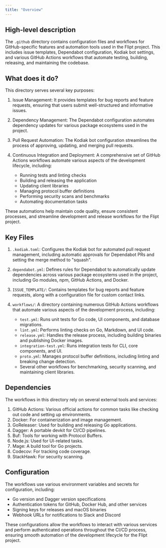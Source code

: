 ```yaml
---
title: "Overview"
---
```


## High-level description
The `.github` directory contains configuration files and workflows for GitHub-specific features and automation tools used in the Flipt project. This includes issue templates, Dependabot configuration, Kodiak bot settings, and various GitHub Actions workflows that automate testing, building, releasing, and maintaining the codebase.

## What does it do?
This directory serves several key purposes:

1. Issue Management: It provides templates for bug reports and feature requests, ensuring that users submit well-structured and informative issues.

2. Dependency Management: The Dependabot configuration automates dependency updates for various package ecosystems used in the project.

3. Pull Request Automation: The Kodiak bot configuration streamlines the process of approving, updating, and merging pull requests.

4. Continuous Integration and Deployment: A comprehensive set of GitHub Actions workflows automate various aspects of the development lifecycle, including:
   - Running tests and linting checks
   - Building and releasing the application
   - Updating client libraries
   - Managing protocol buffer definitions
   - Performing security scans and benchmarks
   - Automating documentation tasks

These automations help maintain code quality, ensure consistent processes, and streamline development and release workflows for the Flipt project.

## Key Files

1. `.kodiak.toml`: Configures the Kodiak bot for automated pull request management, including automatic approvals for Dependabot PRs and setting the merge method to "squash".

2. `dependabot.yml`: Defines rules for Dependabot to automatically update dependencies across various package ecosystems used in the project, including Go modules, npm, GitHub Actions, and Docker.

3. `ISSUE_TEMPLATE/`: Contains templates for bug reports and feature requests, along with a configuration file for custom contact links.

4. `workflows/`: A directory containing numerous GitHub Actions workflows that automate various aspects of the development process, including:
   - `test.yml`: Runs unit tests for Go code, UI components, and database migrations.
   - `lint.yml`: Performs linting checks on Go, Markdown, and UI code.
   - `release.yml`: Handles the release process, including building binaries and publishing Docker images.
   - `integration-test.yml`: Runs integration tests for CLI, core components, and UI.
   - `proto.yml`: Manages protocol buffer definitions, including linting and breaking change detection.
   - Several other workflows for benchmarking, security scanning, and maintaining client libraries.

## Dependencies
The workflows in this directory rely on several external tools and services:

1. GitHub Actions: Various official actions for common tasks like checking out code and setting up environments.
2. Docker: For containerization and image management.
3. GoReleaser: Used for building and releasing Go applications.
4. Dagger: A portable devkit for CI/CD pipelines.
5. Buf: Tools for working with Protocol Buffers.
6. Node.js: Used for UI-related tasks.
7. Mage: A build tool for Go projects.
8. Codecov: For tracking code coverage.
9. StackHawk: For security scanning.

## Configuration
The workflows use various environment variables and secrets for configuration, including:

- Go version and Dagger version specifications
- Authentication tokens for GitHub, Docker Hub, and other services
- Signing keys for releases and macOS binaries
- Webhook URLs for notifications to Slack and Discord

These configurations allow the workflows to interact with various services and perform authenticated operations throughout the CI/CD process, ensuring smooth automation of the development lifecycle for the Flipt project.